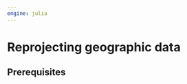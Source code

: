 ```yaml
---
engine: julia
---
```


# Reprojecting geographic data {#sec-reproj-geo-data}

## Prerequisites {.unnumbered}
